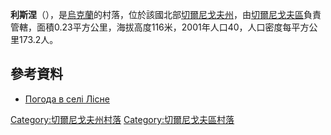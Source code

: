 {{coord|51|18|57|N|30|42|8|E|scale:100000|display=title}}

'''利斯涅'''（{{lang-uk|Лісне}}），是[[烏克蘭|烏克蘭]]的村落，位於該國北部[[切爾尼戈夫州|切爾尼戈夫州]]，由[[切爾尼戈夫區|切爾尼戈夫區]]負責管轄，面積0.23平方公里，海拔高度116米，2001年人口40，人口密度每平方公里173.2人。

==參考資料==
* [http://weather.in.ua/ua/chernigovskaja/13626 Погода в селі Лісне]{{Wayback|url=http://weather.in.ua/ua/chernigovskaja/13626 |date=20111220113734 }}

[[Category:切爾尼戈夫州村落|Category:切爾尼戈夫州村落]]
[[Category:切爾尼戈夫區村落|Category:切爾尼戈夫區村落]]


{{Chernihiv-geo-stub}}